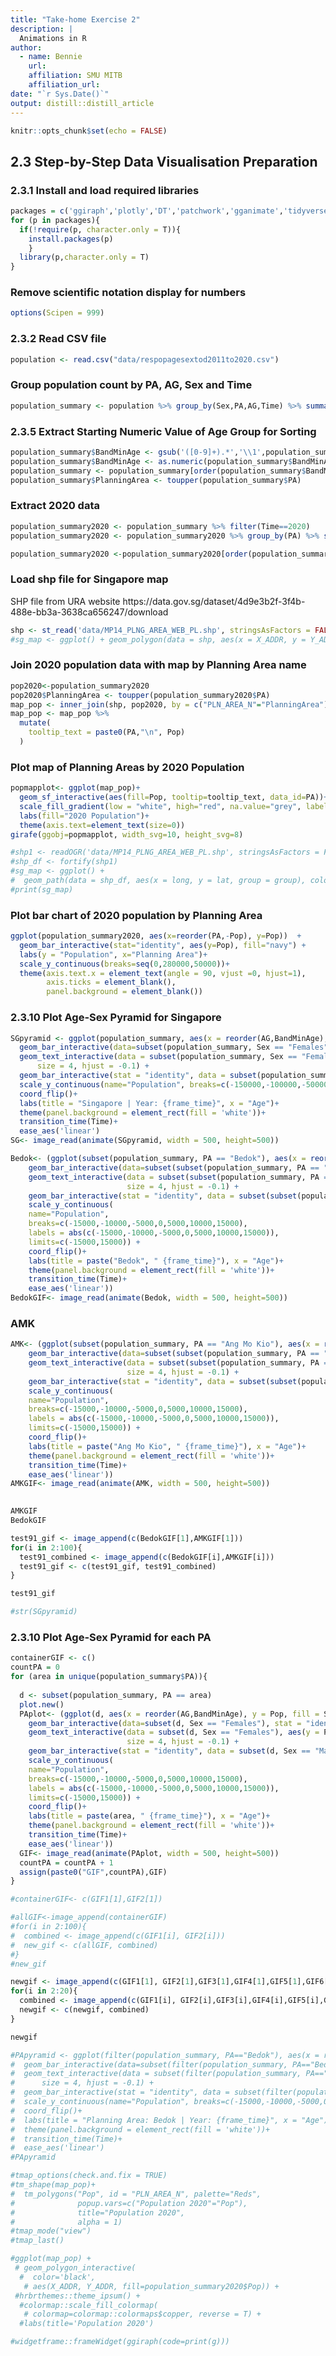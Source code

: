 ```yaml
---
title: "Take-home Exercise 2"
description: |
  Animations in R
author:
  - name: Bennie
    url: 
    affiliation: SMU MITB
    affiliation_url: 
date: "`r Sys.Date()`"
output: distill::distill_article
---
```


```r
knitr::opts_chunk$set(echo = FALSE)
```

## 2.3 Step-by-Step Data Visualisation Preparation

### 2.3.1 Install and load required libraries

```r
packages = c('ggiraph','plotly','DT','patchwork','gganimate','tidyverse','readxl','gifski','gapminder','sf','tmap','rgdal','ggplot2','scales','magick')
for (p in packages){
  if(!require(p, character.only = T)){
    install.packages(p)
    }
  library(p,character.only = T)
}
```
### Remove scientific notation display for numbers
```r
options(Scipen = 999)
```

### 2.3.2 Read CSV file
```r
population <- read.csv("data/respopagesextod2011to2020.csv")
```

### Group population count by PA, AG, Sex and Time
```r
population_summary <- population %>% group_by(Sex,PA,AG,Time) %>% summarise(Pop = sum(Pop))
```

### 2.3.5 Extract Starting Numeric Value of Age Group for Sorting
```r
population_summary$BandMinAge <- gsub('([0-9]+).*','\\1',population_summary$AG)
population_summary$BandMinAge <- as.numeric(population_summary$BandMinAge)
population_summary <- population_summary[order(population_summary$BandMinAge, decreasing = FALSE),]
population_summary$PlanningArea <- toupper(population_summary$PA)
```

### Extract 2020 data
```r
population_summary2020 <- population_summary %>% filter(Time==2020)
population_summary2020 <- population_summary2020 %>% group_by(PA) %>% summarise(Pop = sum(Pop))

population_summary2020 <-population_summary2020[order(population_summary2020$Pop, decreasing = TRUE),]
```

### Load shp file for Singapore map
SHP file from URA website https://data.gov.sg/dataset/4d9e3b2f-3f4b-488e-bb3a-3638ca656247/download
```r
shp <- st_read('data/MP14_PLNG_AREA_WEB_PL.shp', stringsAsFactors = FALSE)
#sg_map <- ggplot() + geom_polygon(data = shp, aes(x = X_ADDR, y = Y_ADDR, group = group), colour = "black", fill = NA, inherit.aes #=FALSE)
```

### Join 2020 population data with map by Planning Area name
```r
pop2020<-population_summary2020
pop2020$PlanningArea <- toupper(population_summary2020$PA)
map_pop <- inner_join(shp, pop2020, by = c("PLN_AREA_N"="PlanningArea"))
map_pop <- map_pop %>%
  mutate(
    tooltip_text = paste0(PA,"\n", Pop)
  )
```

### Plot map of Planning Areas by 2020 Population
```r
popmapplot<- ggplot(map_pop)+
  geom_sf_interactive(aes(fill=Pop, tooltip=tooltip_text, data_id=PA))+
  scale_fill_gradient(low = "white", high="red", na.value="grey", labels=comma)+
  labs(fill="2020 Population")+
  theme(axis.text=element_text(size=0))
girafe(ggobj=popmapplot, width_svg=10, height_svg=8)
```

```r
#shp1 <- readOGR('data/MP14_PLNG_AREA_WEB_PL.shp', stringsAsFactors = FALSE)
#shp_df <- fortify(shp1)
#sg_map <- ggplot() + 
#  geom_path(data = shp_df, aes(x = long, y = lat, group = group), colour = "black", fill = NA, inherit.aes =FALSE)
#print(sg_map)
```


### Plot bar chart of 2020 population by Planning Area
```r
ggplot(population_summary2020, aes(x=reorder(PA,-Pop), y=Pop))  + 
  geom_bar_interactive(stat="identity", aes(y=Pop), fill="navy") +
  labs(y = "Population", x="Planning Area")+
  scale_y_continuous(breaks=seq(0,280000,50000))+
  theme(axis.text.x = element_text(angle = 90, vjust =0, hjust=1),
        axis.ticks = element_blank(),
        panel.background = element_blank())
```

### 2.3.10 Plot Age-Sex Pyramid for Singapore
```r
SGpyramid <- ggplot(population_summary, aes(x = reorder(AG,BandMinAge), y = Pop, fill = Sex)) + 
  geom_bar_interactive(data=subset(population_summary, Sex == "Females"), stat = "identity", aes(y=Pop)) + 
  geom_text_interactive(data = subset(population_summary, Sex == "Females"), aes(y = Pop,label=''), 
      size = 4, hjust = -0.1) +
  geom_bar_interactive(stat = "identity", data = subset(population_summary, Sex == "Males"), aes(y=Pop * (-1)) )+
  scale_y_continuous(name="Population", breaks=c(-150000,-100000,-50000,0,50000,100000,150000), labels = c("150,000","100,000","50,000","0","50,000","100,000","150,000") ) +
  coord_flip()+
  labs(title = "Singapore | Year: {frame_time}", x = "Age")+
  theme(panel.background = element_rect(fill = 'white'))+
  transition_time(Time)+
  ease_aes('linear')
SG<- image_read(animate(SGpyramid, width = 500, height=500))

```

```r
Bedok<- (ggplot(subset(population_summary, PA == "Bedok"), aes(x = reorder(AG,BandMinAge), y = Pop, fill = Sex)) + 
    geom_bar_interactive(data=subset(subset(population_summary, PA == "Bedok"), Sex == "Females"), stat = "identity", aes(y=Pop)) + 
    geom_text_interactive(data = subset(subset(population_summary, PA == "Bedok"), Sex == "Females"), aes(y = Pop,label=''), 
                          size = 4, hjust = -0.1) +
    geom_bar_interactive(stat = "identity", data = subset(subset(population_summary, PA == "Bedok"), Sex == "Males"), aes(y=Pop * (-1)) )+
    scale_y_continuous(
    name="Population", 
    breaks=c(-15000,-10000,-5000,0,5000,10000,15000), 
    labels = abs(c(-15000,-10000,-5000,0,5000,10000,15000)), 
    limits=c(-15000,15000)) +
    coord_flip()+
    labs(title = paste("Bedok", " {frame_time}"), x = "Age")+
    theme(panel.background = element_rect(fill = 'white'))+
    transition_time(Time)+
    ease_aes('linear'))
BedokGIF<- image_read(animate(Bedok, width = 500, height=500))
```

### AMK
```r
AMK<- (ggplot(subset(population_summary, PA == "Ang Mo Kio"), aes(x = reorder(AG,BandMinAge), y = Pop, fill = Sex)) + 
    geom_bar_interactive(data=subset(subset(population_summary, PA == "Ang Mo Kio"), Sex == "Females"), stat = "identity", aes(y=Pop)) + 
    geom_text_interactive(data = subset(subset(population_summary, PA == "Ang Mo Kio"), Sex == "Females"), aes(y = Pop,label=''), 
                          size = 4, hjust = -0.1) +
    geom_bar_interactive(stat = "identity", data = subset(subset(population_summary, PA == "Ang Mo Kio"), Sex == "Males"), aes(y=Pop * (-1)) )+
    scale_y_continuous(
    name="Population", 
    breaks=c(-15000,-10000,-5000,0,5000,10000,15000), 
    labels = abs(c(-15000,-10000,-5000,0,5000,10000,15000)), 
    limits=c(-15000,15000)) +
    coord_flip()+
    labs(title = paste("Ang Mo Kio", " {frame_time}"), x = "Age")+
    theme(panel.background = element_rect(fill = 'white'))+
    transition_time(Time)+
    ease_aes('linear'))
AMKGIF<- image_read(animate(AMK, width = 500, height=500))
 
```
```r
AMKGIF 
BedokGIF
```

```r
test91_gif <- image_append(c(BedokGIF[1],AMKGIF[1]))
for(i in 2:100){
  test91_combined <- image_append(c(BedokGIF[i],AMKGIF[i]))
  test91_gif <- c(test91_gif, test91_combined)
}

test91_gif
```

```r

#str(SGpyramid)
```

### 2.3.10 Plot Age-Sex Pyramid for each PA
```r
containerGIF <- c()
countPA = 0
for (area in unique(population_summary$PA)){
  
  d <- subset(population_summary, PA == area)
  plot.new()
  PAplot<- (ggplot(d, aes(x = reorder(AG,BandMinAge), y = Pop, fill = Sex)) + 
    geom_bar_interactive(data=subset(d, Sex == "Females"), stat = "identity", aes(y=Pop)) + 
    geom_text_interactive(data = subset(d, Sex == "Females"), aes(y = Pop,label=''), 
                          size = 4, hjust = -0.1) +
    geom_bar_interactive(stat = "identity", data = subset(d, Sex == "Males"), aes(y=Pop * (-1)) )+
    scale_y_continuous(
    name="Population", 
    breaks=c(-15000,-10000,-5000,0,5000,10000,15000), 
    labels = abs(c(-15000,-10000,-5000,0,5000,10000,15000)), 
    limits=c(-15000,15000)) +
    coord_flip()+
    labs(title = paste(area, " {frame_time}"), x = "Age")+
    theme(panel.background = element_rect(fill = 'white'))+
    transition_time(Time)+
    ease_aes('linear'))
  GIF<- image_read(animate(PAplot, width = 500, height=500))
  countPA = countPA + 1
  assign(paste0("GIF",countPA),GIF)
}
```

```r
#containerGIF<- c(GIF1[1],GIF2[1])

#allGIF<-image_append(containerGIF)
#for(i in 2:100){
#  combined <- image_append(c(GIF1[i], GIF2[i]))
#  new_gif <- c(allGIF, combined)
#}
#new_gif

newgif <- image_append(c(GIF1[1], GIF2[1],GIF3[1],GIF4[1],GIF5[1],GIF6[1],GIF7[1],GIF8[1],GIF9[1],GIF10[1],GIF11[1],GIF12[1],GIF13[1],GIF14[1],GIF15[1],GIF16[1],GIF17[1],GIF18[1],GIF19[1],GIF20[1],GIF21[1],GIF22[1],GIF23[1],GIF24[1],GIF25[1],GIF26[1],GIF27[1],GIF28[1],GIF29[1],GIF30[1],GIF31[1],GIF32[1],GIF33[1],GIF34[1],GIF35[1],GIF36[1],GIF37[1],GIF38[1],GIF39[1],GIF40[1],GIF41[1],GIF42[1],GIF43[1],GIF44[1],GIF45[1],GIF46[1],GIF47[1],GIF48[1],GIF49[1],GIF50[1],GIF51[1],GIF52[1],GIF53[1],GIF54[1],GIF55[1]))
for(i in 2:20){
  combined <- image_append(c(GIF1[i], GIF2[i],GIF3[i],GIF4[i],GIF5[i],GIF6[i],GIF7[i],GIF8[i],GIF9[i],GIF10[i],GIF11[i],GIF12[i],GIF13[i],GIF14[i],GIF15[i],GIF16[i],GIF17[i],GIF18[i],GIF19[i],GIF20[i],GIF21[i],GIF22[i],GIF23[i],GIF24[i],GIF25[i],GIF26[i],GIF27[i],GIF28[i],GIF29[i],GIF30[i],GIF31[i],GIF32[i],GIF33[i],GIF34[i],GIF35[i],GIF36[i],GIF37[i],GIF38[i],GIF39[i],GIF40[i],GIF41[i],GIF42[i],GIF43[i],GIF44[i],GIF45[i],GIF46[i],GIF47[i],GIF48[i],GIF49[i],GIF50[i],GIF51[i],GIF52[i],GIF53[i],GIF54[i],GIF55[i]))
  newgif <- c(newgif, combined)
}

newgif

```

```r
#PApyramid <- ggplot(filter(population_summary, PA=="Bedok"), aes(x = reorder(AG,BandMinAge), y = Pop, fill = Sex)) + 
#  geom_bar_interactive(data=subset(filter(population_summary, PA=="Bedok"), Sex == "Females"), stat = "identity", aes(y=Pop)) + 
#  geom_text_interactive(data = subset(filter(population_summary, PA=="Bedok"), Sex == "Females"), aes(y = Pop,label=''), 
#      size = 4, hjust = -0.1) +
#  geom_bar_interactive(stat = "identity", data = subset(filter(population_summary, PA=="Bedok"), Sex == "Males"), aes(y=Pop * (-1)) )+
#  scale_y_continuous(name="Population", breaks=c(-15000,-10000,-5000,0,5000,10000,15000), labels = abs(c(-15000,-10000,-5000,0,5000,10000,15000))) +
#  coord_flip()+
#  labs(title = "Planning Area: Bedok | Year: {frame_time}", x = "Age")+
#  theme(panel.background = element_rect(fill = 'white'))+
#  transition_time(Time)+
#  ease_aes('linear')
#PApyramid 
```


```r
#tmap_options(check.and.fix = TRUE)
#tm_shape(map_pop)+
#  tm_polygons("Pop", id = "PLN_AREA_N", palette="Reds",
#              popup.vars=c("Population 2020"="Pop"),
#              title="Population 2020",
#              alpha = 1)
#tmap_mode("view")
#tmap_last()
```

```r
#ggplot(map_pop) + 
 # geom_polygon_interactive(
  #  color='black',
   # aes(X_ADDR, Y_ADDR, fill=population_summary2020$Pop)) +
 #hrbrthemes::theme_ipsum() +
  #colormap::scale_fill_colormap(
   # colormap=colormap::colormaps$copper, reverse = T) +
  #labs(title='Population 2020')

#widgetframe::frameWidget(ggiraph(code=print(g)))
```






